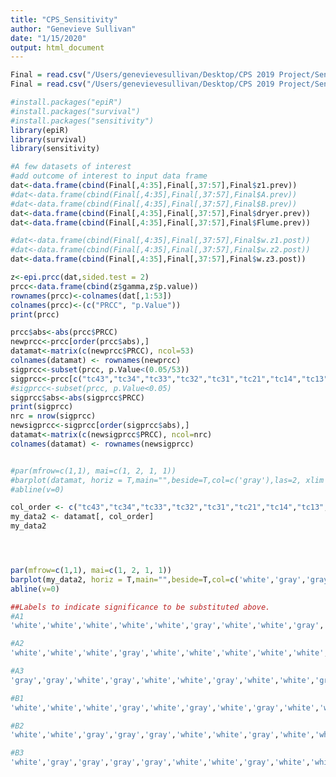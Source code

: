 ```yaml
---
title: "CPS_Sensitivity"
author: "Genevieve Sullivan"
date: "1/15/2020"
output: html_document
---
```

```r
Final = read.csv("/Users/genevievesullivan/Desktop/CPS 2019 Project/Sensitivity_Simulation_analysis/Fruit_EnABLe_031720 sensitivity_prevalence-table.csv", skip=6)
Final = read.csv("/Users/genevievesullivan/Desktop/CPS 2019 Project/Sensitivity_Simulation_analysis/Fruit_EnABLe_B_030120 validation_simulation_sensitivity-table (1).csv", skip=6)

```

```r
#install.packages("epiR")
#install.packages("survival")
#install.packages("sensitivity")
library(epiR)
library(survival)
library(sensitivity)

```

```r
#A few datasets of interest
#add outcome of interest to input data frame
dat<-data.frame(cbind(Final[,4:35],Final[,37:57],Final$z1.prev))
#dat<-data.frame(cbind(Final[,4:35],Final[,37:57],Final$A.prev))
#dat<-data.frame(cbind(Final[,4:35],Final[,37:57],Final$B.prev))
dat<-data.frame(cbind(Final[,4:35],Final[,37:57],Final$dryer.prev))
dat<-data.frame(cbind(Final[,4:35],Final[,37:57],Final$Flume.prev))
```


```r
#dat<-data.frame(cbind(Final[,4:35],Final[,37:57],Final$w.z1.post))
#dat<-data.frame(cbind(Final[,4:35],Final[,37:57],Final$w.z2.post))
dat<-data.frame(cbind(Final[,4:35],Final[,37:57],Final$w.z3.post))

z<-epi.prcc(dat,sided.test = 2)
prcc<-data.frame(cbind(z$gamma,z$p.value))
rownames(prcc)<-colnames(dat[,1:53])
colnames(prcc)<-(c("PRCC", "p.Value"))
print(prcc)

prcc$abs<-abs(prcc$PRCC)
newprcc<-prcc[order(prcc$abs),]
datamat<-matrix(c(newprcc$PRCC), ncol=53)
colnames(datamat) <- rownames(newprcc)
sigprcc<-subset(prcc, p.Value<(0.05/53))
sigprcc<-prcc[c("tc43","tc34","tc33","tc32","tc31","tc21","tc14","tc13","tc11","p43","p34","p33","p32","p31","p22","p21","p13","p11","zone4.load","random.load","p.zone4.intro","p.random.noise","fruit.conc"),]
#sigprcc<-subset(prcc, p.Value<0.05)
sigprcc$abs<-abs(sigprcc$PRCC)
print(sigprcc)
nrc = nrow(sigprcc)
newsigprcc<-sigprcc[order(sigprcc$abs),]
datamat<-matrix(c(newsigprcc$PRCC), ncol=nrc)
colnames(datamat) <- rownames(newsigprcc)


#par(mfrow=c(1,1), mai=c(1, 2, 1, 1))
#barplot(datamat, horiz = T,main="",beside=T,col=c('gray'),las=2, xlim = c(-0.2, 0.8), #cex.names=0.5)
#abline(v=0)

col_order <- c("tc43","tc34","tc33","tc32","tc31","tc21","tc14","tc13","tc11","p43","p34","p33","p32","p31","p22","p21","p13","p11","zone4.load","random.load","p.zone4.intro","p.random.noise","fruit.conc")
my_data2 <- datamat[, col_order]
my_data2




par(mfrow=c(1,1), mai=c(1, 2, 1, 1))
barplot(my_data2, horiz = T,main="",beside=T,col=c('white','gray','gray','gray','gray','white','white','gray','white','white','gray','gray','gray','gray','white','gray','gray','gray','gray','gray','gray','gray','gray'),las=2, xlim = c(-0.4, 0.8),cex.names=0.5,names.arg=expression(italic(tc43),italic(tc34),italic(tc33),italic(tc32),italic(tc31),italic(tc21),italic(tc14),italic(tc13),italic(tc11),italic(p43),italic(p34),italic(p33),italic(p32),italic(p31),italic(p22),italic(p21),italic(p13),italic(p11),italic(N[z]),italic(N[r]),italic(p[z]),italic(p[r]),italic(N[R])),xlab=c("PRCC"))
abline(v=0)

```

```r
##Labels to indicate significance to be substituted above. 
#A1
'white','white','white','white','white','gray','white','white','gray','white','white','white','white','white','white','gray','white','gray','gray','white','gray','white','gray'

#A2
'white','white','white','gray','white','white','white','white','white','white','white','white','white','white','white','white','white','gray','gray','white','gray','white','gray'

#A3
'gray','gray','white','gray','white','white','gray','white','white','gray','white','white','gray','white','white','white','white','white','gray','white','gray','white','gray'

#B1
'white','white','white','gray','white','gray','white','gray','white','white','gray','gray','gray','gray','white','gray','gray','gray','gray','gray','gray','gray','gray'

#B2
'white','white','gray','gray','gray','white','white','gray','white','white','white','gray','gray','gray','gray','white','gray','white','gray','gray','gray','gray','gray'

#B3
'white','gray','gray','gray','gray','white','white','gray','white','white','gray','gray','gray','gray','white','gray','gray','gray','gray','gray','gray','gray','gray'
```


